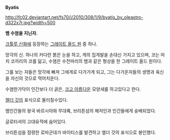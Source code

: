 '''Byatis'''

http://fc02.deviantart.net/fs70/i/2010/308/1/9/byatis_by_oleastro-d322x7r.jpg?width=500

'''뱀 수염을 지닌자.'''

[[크툴루 신화]]에 등장하는 [[그레이트 올드 원]] 중 하나.

망각의 신. 하나의 커다란 붉은 눈을 하고, 게의 집게발을 손대신 가지고 있으며, 코는 마치 코끼리의 코를 닮고, 수염은 수천마리의 뱀과 같은 형상을 한 그레이트 올드 원이다.

그를 보는 자들은 망각에 빠져 그에게로 다가가게 되고, 그는 다가온자들의 생명과 육신을 자신의 것으로 먹어치운다. 

수염한가닥이 인간보다 더 굵은, [[크고 아름다운]] 모양새를 하고있다고 한다. 

[[엘더 갓]]의 표식으로 물리칠수있다.

뱀인간들의 왕국 바르시아와 무대륙, 브리튼섬의 해저인과 인간들에게 숭배되었다.

글로터셔의 고대유적에 숨어있다.

브리튼섬을 점령한 로마군대가 바이티스를 발견하고 엘더 갓의 표식으로 봉인했다.
